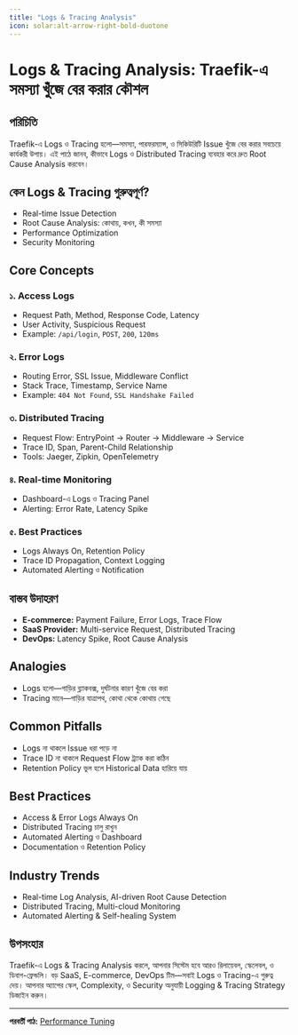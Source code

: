 ```yaml
---
title: "Logs & Tracing Analysis"
icon: solar:alt-arrow-right-bold-duotone
---
```


# Logs & Tracing Analysis: Traefik-এ সমস্যা খুঁজে বের করার কৌশল

## পরিচিতি

Traefik-এ Logs ও Tracing হলো—সমস্যা, পারফরম্যান্স, ও সিকিউরিটি Issue খুঁজে বের করার সবচেয়ে কার্যকরী উপায়। এই পাঠে জানব, কীভাবে Logs ও Distributed Tracing ব্যবহার করে দ্রুত Root Cause Analysis করবেন।

## কেন Logs & Tracing গুরুত্বপূর্ণ?

- Real-time Issue Detection
- Root Cause Analysis: কোথায়, কখন, কী সমস্যা
- Performance Optimization
- Security Monitoring

## Core Concepts

### ১. Access Logs
- Request Path, Method, Response Code, Latency
- User Activity, Suspicious Request
- Example: `/api/login`, `POST`, `200`, `120ms`

### ২. Error Logs
- Routing Error, SSL Issue, Middleware Conflict
- Stack Trace, Timestamp, Service Name
- Example: `404 Not Found`, `SSL Handshake Failed`

### ৩. Distributed Tracing
- Request Flow: EntryPoint → Router → Middleware → Service
- Trace ID, Span, Parent-Child Relationship
- Tools: Jaeger, Zipkin, OpenTelemetry

### ৪. Real-time Monitoring
- Dashboard-এ Logs ও Tracing Panel
- Alerting: Error Rate, Latency Spike

### ৫. Best Practices
- Logs Always On, Retention Policy
- Trace ID Propagation, Context Logging
- Automated Alerting ও Notification

## বাস্তব উদাহরণ

- **E-commerce:** Payment Failure, Error Logs, Trace Flow
- **SaaS Provider:** Multi-service Request, Distributed Tracing
- **DevOps:** Latency Spike, Root Cause Analysis

## Analogies

- Logs হলো—গাড়ির ব্ল্যাকবক্স, দুর্ঘটনার কারণ খুঁজে বের করা
- Tracing মানে—গাড়ির যাত্রাপথ, কোথা থেকে কোথায় গেছে

## Common Pitfalls

- Logs না থাকলে Issue ধরা পড়ে না
- Trace ID না থাকলে Request Flow ট্র্যাক করা কঠিন
- Retention Policy ভুল হলে Historical Data হারিয়ে যায়

## Best Practices

- Access & Error Logs Always On
- Distributed Tracing চালু রাখুন
- Automated Alerting ও Dashboard
- Documentation ও Retention Policy

## Industry Trends

- Real-time Log Analysis, AI-driven Root Cause Detection
- Distributed Tracing, Multi-cloud Monitoring
- Automated Alerting & Self-healing System

## উপসংহার

Traefik-এ Logs & Tracing Analysis করলে, আপনার সিস্টেম হবে আরও রিলায়েবল, স্কেলেবল, ও ডিবাগ-ফ্রেন্ডলি। বড় SaaS, E-commerce, DevOps টিম—সবাই Logs ও Tracing-এ গুরুত্ব দেয়। আপনার অ্যাপের স্কেল, Complexity, ও Security অনুযায়ী Logging & Tracing Strategy ডিজাইন করুন।

---

**পরবর্তী পাঠ:** [Performance Tuning](/traefik/performance-tuning)
